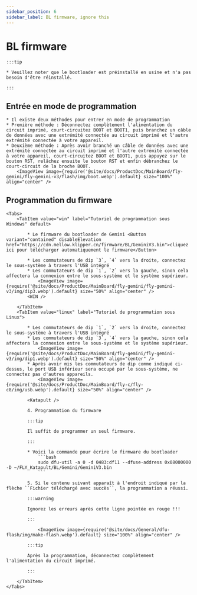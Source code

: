 ```yaml
---
sidebar_position: 6
sidebar_label: BL firmware, ignore this
---
```



# BL firmware

    :::tip

    * Veuillez noter que le bootloader est préinstallé en usine et n'a pas besoin d'être réinstallé.

    :::

## Entrée en mode de programmation

    * Il existe deux méthodes pour entrer en mode de programmation
    * Première méthode : Déconnectez complètement l'alimentation du circuit imprimé, court-circuitez BOOT et BOOT1, puis branchez un câble de données avec une extrémité connectée au circuit imprimé et l'autre extrémité connectée à votre appareil.
    * Deuxième méthode : Après avoir branché un câble de données avec une extrémité connectée au circuit imprimé et l'autre extrémité connectée à votre appareil, court-circuitez BOOT et BOOT1, puis appuyez sur le bouton RST, relâchez ensuite le bouton RST et enfin débranchez le court-circuit de la broche BOOT.
        <ImageView image={require('@site/docs/ProductDoc/MainBoard/fly-gemini/fly-gemini-v3/flash/img/boot.webp').default} size="100%" align="center" />

## Programmation du firmware
    <Tabs>
        <TabItem value="win" label="Tutoriel de programmation sous Windows" default>

            * Le firmware du bootloader de Gemini <Button variant="contained" disableElevation href="https://cdn.mellow.klipper.cn/firmware/BL/GeminiV3.bin">cliquez ici pour télécharger automatiquement le firmware</Button>

            * Les commutateurs de dip `3`, `4` vers la droite, connectez le sous-système à travers l'USB intégré
            * Les commutateurs de dip `1`, `2` vers la gauche, sinon cela affectera la connexion entre le sous-système et le système supérieur.
                <ImageView image={require('@site/docs/ProductDoc/MainBoard/fly-gemini/fly-gemini-v3/img/dip3.webp').default} size="50%" align="center" />
            <WIN />

        </TabItem>
        <TabItem value="linux" label="Tutoriel de programmation sous Linux">

            * Les commutateurs de dip `1`, `2` vers la droite, connectez le sous-système à travers l'USB intégré
            * Les commutateurs de dip `3`, `4` vers la gauche, sinon cela affectera la connexion entre le sous-système et le système supérieur.
                <ImageView image={require('@site/docs/ProductDoc/MainBoard/fly-gemini/fly-gemini-v3/img/dip1.webp').default} size="50%" align="center" />
            * Après avoir mis les commutateurs de dip comme indiqué ci-dessus, le port USB inférieur sera occupé par le sous-système, ne connectez pas d'autres appareils.
                <ImageView image={require('@site/docs/ProductDoc/MainBoard/fly-c/fly-c8/img/usb.webp').default} size="50%" align="center" />

            <Katapult />

            4. Programmation du firmware

            :::tip

            Il suffit de programmer un seul firmware.

            :::

            * Voici la commande pour écrire le firmware du bootloader
                ```bash
                sudo dfu-util -a 0 -d 0483:df11 --dfuse-address 0x08000000 -D ~/FLY_Katapult/BL/Gemini/GeminiV3.bin
                ```

            5. Si le contenu suivant apparaît à l'endroit indiqué par la flèche ``Fichier téléchargé avec succès``, la programmation a réussi.

            :::warning

            Ignorez les erreurs après cette ligne pointée en rouge !!!

            :::

                <ImageView image={require('@site/docs/General/dfu-flash/img/make-flash.webp').default} size="100%" align="center" />

            :::tip

            Après la programmation, déconnectez complètement l'alimentation du circuit imprimé.

            :::

        </TabItem>
    </Tabs>